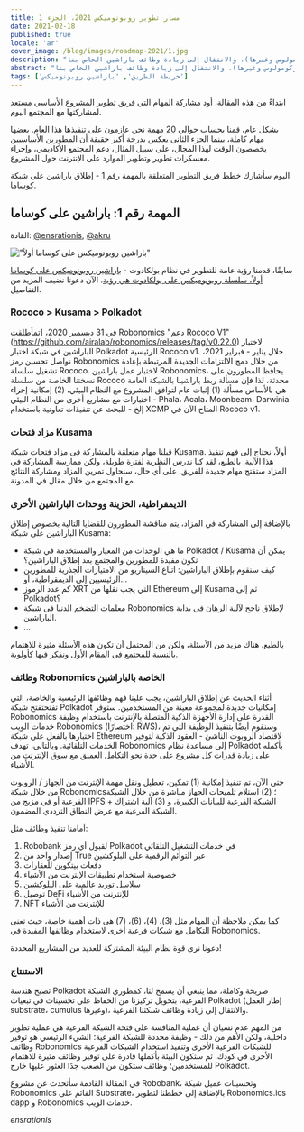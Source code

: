 ```yaml
---
title: مسار تطوير روبونوميكس 2021، الجزء 1
date: 2021-02-18
published: true
locale: 'ar'
cover_image: /blog/images/roadmap-2021/1.jpg
description: "تصبح هندسة بولكادوت صريحة وكاملة، مما ينبغي أن يسمح لنا، كمطوري باراشين، بتحويل تركيزنا من الحفاظ على تحسينات في تبعيات بولكادوت (إطار الخلايا، وكومولوس وغيرها)، والانتقال إلى زيادة وظائف باراشين الخاص بنا."
abstract: "تصبح هندسة بولكادوت صريحة وكاملة، مما ينبغي أن يسمح لنا، كمطوري باراشين، بتحويل تركيزنا من الحفاظ على تحسينات في تبعيات بولكادوت (إطار الخلايا، وكومولوس وغيرها)، والانتقال إلى زيادة وظائف باراشين الخاص بنا."
tags: ['خريطة الطريق', 'باراشين روبونوميكس']
---
```


ابتداءً من هذه المقالة، أود مشاركة المهام التي فريق تطوير المشروع الأساسي مستعد لمشاركتها مع المجتمع اليوم.

بشكل عام، قمنا بحساب حوالي [20 مهمة](https://github.com/orgs/airalab/projects/7) نحن عازمون على تنفيذها هذا العام. بعضها مهام كاملة، بينما الجزء الثاني يعكس بدرجة أكبر حقيقة أن المطورين الأساسيين يخصصون الوقت لهذا المجال، على سبيل المثال، دعم المجتمع الأكاديمي، وإجراء معسكرات تطوير وتطوير الموارد على الإنترنت حول المشروع.

اليوم سأشارك خطط فريق التطوير المتعلقة بالمهمة رقم 1 - إطلاق باراشين على شبكة كوساما.

## المهمة رقم 1: باراشين على كوساما
القادة: [@ensrationis](https://scholar.google.com/citations?user=0c53yygAAAAJ&hl=en), [@akru](https://github.com/akru)

!["باراشين روبونوميكس على كوساما أولاً"](/blog/images/robonomics-parachain-lease-offering/Robonomics_Parachain-web.jpg)

سابقًا، قدمنا رؤية عامة للتطوير في نظام بولكادوت - [باراشين روبونوميكس على كوساما أولاً، سلسلة روبونوميكس على بولكادوت هي رؤية](https://robonomics.network/blog/robonomics-parachain-lease-offering/). الآن دعونا نضيف المزيد من التفاصيل.

### Rococo > Kusama > Polkadot 

في 31 ديسمبر 2020، [تمأطلقت Robonomics "دعم Rococo V1" (https://github.com/airalab/robonomics/releases/tag/v0.22.0) لاختبار الباراشين في شبكة اختبار Polkadot الرئيسية Rococo v1. خلال يناير - فبراير 2021، نواصل تحسين رمز Robonomics من خلال دمج الالتزامات الجديدة المرتبطة بإعادة تشغيل سلسلة Rococo. لاختبار عمل باراشين Robonomics، يحافظ المطورون على نسختنا الخاصة من سلسلة Rococo محدثة، لذا فإن مسألة ربط باراشينا بالشبكة العامة هي بالأساس مسألة (1) إثبات عام لتوافق المشروع مع النظام البيئي، (2) إمكانية إجراء اختبارات مع مشاريع أخرى من النظام البيئي - Phala، Acala، Moonbeam، Darwinia إلخ - للبحث عن تنفيذات تعاونية باستخدام XCMP المتاح الآن في Rococo v1.

### مزاد فتحات Kusama

قبلنا مهام متعلقة بالمشاركة في مزاد فتحات شبكة Kusama. أولاً، نحتاج إلى فهم تنفيذ هذا الآلية. بالطبع، لقد كنا ندرس النظرية لفترة طويلة، ولكن ممارسة المشاركة في المزاد ستفتح مهام جديدة للفريق. على أي حال، سنحاول تمرين المزاد ومشاركة النتائج مع المجتمع من خلال مقال في المدونة.

### الديمقراطية، الخزينة ووحدات الباراشين الأخرى

بالإضافة إلى المشاركة في المزاد، يتم مناقشة المطورون للقضايا التالية بخصوص إطلاق الباراشين على شبكة Kusama:

* ما هي الوحدات من المعيار والمستخدمة في شبكة Polkadot / Kusama يمكن أن تكون مفيدة للمطورين والمجتمع بعد إطلاق الباراشين؟
* كيف سنقوم بإطلاق الباراشين: اتباع السيناريو من الامتيازات الجذرية للمطورين الرئيسيين إلى الديمقراطية، أو...
* كم عدد الرموز XRT التي يجب نقلها من Ethereum إلى Kusama ثم إلى Polkadot؟
* معلمات التضخم الدنيا في شبكة Robonomics لإطلاق ناجح لآلية الرهان في بداية الباراشين.
* ...

بالطبع، هناك مزيد من الأسئلة، ولكن من المحتمل أن تكون هذه الأسئلة مثيرة للاهتمام بالنسبة للمجتمع في المقام الأول ونفكر فيها كأولوية.

### وظائف Robonomics الخاصة بالباراشين

أثناء الحديث عن إطلاق الباراشين، يجب علينا فهم وظائفها الرئيسية والخاصة، التي تفتحتفتح شبكة Polkadot إمكانيات جديدة لمجموعة معينة من المستخدمين. ستوفر Robonomics القدرة على إدارة الأجهزة الذكية المتصلة بالإنترنت باستخدام وظيفة خدمات الويب Robonomics (اختصارًا: RWS)، وسنقوم أيضًا بتنفيذ الوظيفة التي تم اختبارها بالفعل على شبكة Ethereum لاقتصاد الروبوت الناشئ - العقود الذكية لتوفير الخدمات التلقائية. وبالتالي، تهدف Robonomics إلى مساعدة نظام Polkadot بأكمله على زيادة قدرات كل مشروع على حدة نحو التكامل العميق مع سوق الإنترنت من الأشياء.

حتى الآن، تم تنفيذ إمكانية (1) تمكين، تعطيل ونقل مهمة الإنترنت من الجهاز / الروبوت من خلال شبكة Robonomics؛ (2) استلام تلميحات الجهاز مباشرة من خلال الشبكة الفرعية أو في مزيج من IPFS + الشبكة الفرعية للبيانات الكبيرة، و (3) آلية اشتراك الشبكة الفرعية مع عرض النطاق الترددي المضمون.

أمامنا تنفيذ وظائف مثل:

1. Robobank لقبول أي رمز Polkadot في خدمات التشغيل التلقائي
2. إصدار واحد من True عبر التوائم الرقمية على البلوكشين
3. دفعات بيتكوين للعقارات
4. خصوصية استخدام تطبيقات الإنترنت من الأشياء
5. سلاسل توريد عالمية على البلوكشين
6. توصيل DeFi للإنترنت من الأشياء
7. NFT للإنترنت من الأشياء

كما يمكن ملاحظة أن المهام مثل (3)، (4)، (6)، (7) هي ذات أهمية خاصة، حيث تعني التكامل مع شبكات فرعية أخرى لاستخدام وظائفها المفيدة في Robonomics.

دعونا نرى قوة نظام البيئة المشتركة للعديد من المشاريع المحددة!

### الاستنتاج

تصبح هندسة Polkadot صريحة وكاملة، مما ينبغي أن يسمح لنا، كمطوري الشبكة الفرعية، بتحويل تركيزنا من الحفاظ على تحسينات في تبعيات Polkadot (إطار العمل substrate، cumulus وغيرها)، والانتقال إلى زيادة وظائف شبكتنا الفرعية.

من المهم عدم نسيان أن عملية المنافسة على فتحة الشبكة الفرعية هي عملية تطوير داخلية، ولكن الأهم من ذلك - وظيفة محددة للشبكة الفرعية؛ الشيء الرئيسي هو توفير وظائف Robonomics للشبكات الفرعية الأخرى وتنفيذ استخدام الشبكات الفرعية الأخرى في كودك. ثم ستكون البيئة بأكملها قادرة على توفير وظائف مثيرة للاهتمام للمستخدمين؛ وظائف ستكون من الصعب جدًا العثور عليها خارج Polkadot.

في المقالة القادمة سأتحدث عن مشروع Robobank، وتحسينات عميل شبكة Robonomics القائم على Substrate، بالإضافة إلى خططنا لتطوير Robonomics.ics dapp و Robonomics خدمات الويب.

*ensrationis*